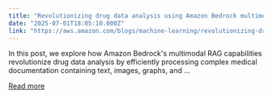 ```yaml
---
title: "Revolutionizing drug data analysis using Amazon Bedrock multimodal RAG capabilities"
date: "2025-07-01T18:05:10.000Z"
link: "https://aws.amazon.com/blogs/machine-learning/revolutionizing-drug-data-analysis-using-amazon-bedrock-multimodal-rag-capabilities/"
---
```


In this post, we explore how Amazon Bedrock's multimodal RAG capabilities revolutionize drug data analysis by efficiently processing complex medical documentation containing text, images, graphs, and ...

[Read more](https://aws.amazon.com/blogs/machine-learning/revolutionizing-drug-data-analysis-using-amazon-bedrock-multimodal-rag-capabilities/)
